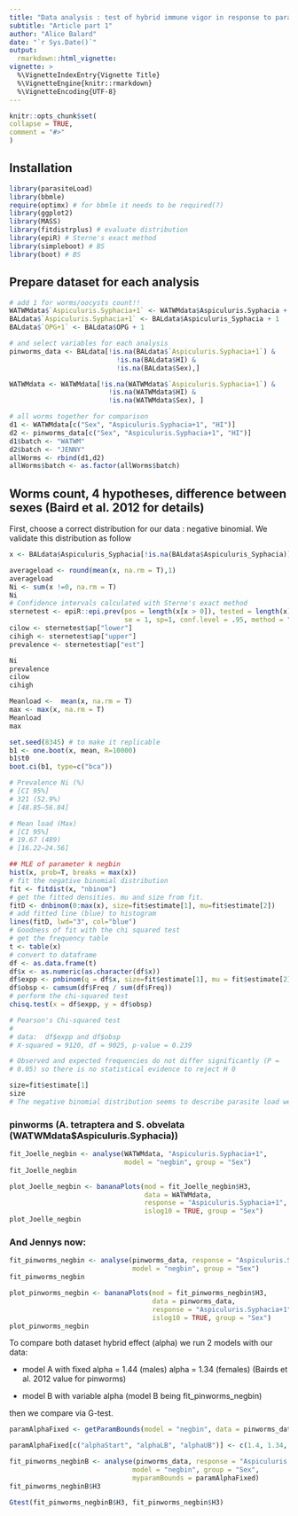 ```yaml
---
title: "Data analysis : test of hybrid immune vigor in response to parasite infection"
subtitle: "Article part 1"
author: "Alice Balard"
date: "`r Sys.Date()`"
output:
  rmarkdown::html_vignette:
vignette: >
  %\VignetteIndexEntry{Vignette Title}
  %\VignetteEngine{knitr::rmarkdown}
  %\VignetteEncoding{UTF-8}
---
```

  
  ```r
knitr::opts_chunk$set(
  collapse = TRUE,
  comment = "#>"
)
```

## Installation

```r
library(parasiteLoad)
library(bbmle)
require(optimx) # for bbmle it needs to be required(?)
library(ggplot2)
library(MASS)
library(fitdistrplus) # evaluate distribution
library(epiR) # Sterne's exact method
library(simpleboot) # BS
library(boot) # BS
```

## Prepare dataset for each analysis

```r
# add 1 for worms/oocysts count!!
WATWMdata$`Aspiculuris.Syphacia+1` <- WATWMdata$Aspiculuris.Syphacia + 1
BALdata$`Aspiculuris.Syphacia+1` <- BALdata$Aspiculuris_Syphacia + 1
BALdata$`OPG+1` <- BALdata$OPG + 1

# and select variables for each analysis
pinworms_data <- BALdata[!is.na(BALdata$`Aspiculuris.Syphacia+1`) &
                           !is.na(BALdata$HI) &
                           !is.na(BALdata$Sex),]

WATWMdata <- WATWMdata[!is.na(WATWMdata$`Aspiculuris.Syphacia+1`) &
                         !is.na(WATWMdata$HI) &
                         !is.na(WATWMdata$Sex), ]

# all worms together for comparison
d1 <- WATWMdata[c("Sex", "Aspiculuris.Syphacia+1", "HI")]
d2 <- pinworms_data[c("Sex", "Aspiculuris.Syphacia+1", "HI")]
d1$batch <- "WATWM"
d2$batch <- "JENNY"
allWorms <- rbind(d1,d2)
allWorms$batch <- as.factor(allWorms$batch)
```

## Worms count, 4 hypotheses, difference between sexes (Baird et al. 2012 for details)

First, choose a correct distribution for our data : negative binomial. We validate this distribution as follow

```r
x <- BALdata$Aspiculuris_Syphacia[!is.na(BALdata$Aspiculuris_Syphacia)]

averageload <- round(mean(x, na.rm = T),1)
averageload 
Ni <- sum(x !=0, na.rm = T)
Ni 
# Confidence intervals calculated with Sterne's exact method
sternetest <- epiR::epi.prev(pos = length(x[x > 0]), tested = length(x),
                             se = 1, sp=1, conf.level = .95, method = "sterne")
cilow <- sternetest$ap["lower"]
cihigh <- sternetest$ap["upper"]
prevalence <- sternetest$ap["est"]

Ni
prevalence 
cilow
cihigh

Meanload <-  mean(x, na.rm = T)
max <- max(x, na.rm = T)
Meanload 
max

set.seed(8345) # to make it replicable
b1 <- one.boot(x, mean, R=10000)
b1$t0
boot.ci(b1, type=c("bca")) 

# Prevalence Ni (%)
# [CI 95%]
# 321 (52.9%)
# [48.85–56.84]

# Mean load (Max)
# [CI 95%]
# 19.67 (489)
# [16.22–24.56]

## MLE of parameter k negbin
hist(x, prob=T, breaks = max(x))
# fit the negative binomial distribution
fit <- fitdist(x, "nbinom")
# get the fitted densities. mu and size from fit.
fitD <- dnbinom(0:max(x), size=fit$estimate[1], mu=fit$estimate[2])
# add fitted line (blue) to histogram
lines(fitD, lwd="3", col="blue")
# Goodness of fit with the chi squared test  
# get the frequency table
t <- table(x)   
# convert to dataframe
df <- as.data.frame(t)
df$x <- as.numeric(as.character(df$x))
df$expp <- pnbinom(q = df$x, size=fit$estimate[1], mu = fit$estimate[2])
df$obsp <- cumsum(df$Freq / sum(df$Freq))
# perform the chi-squared test
chisq.test(x = df$expp, y = df$obsp)

# Pearson's Chi-squared test
# 
# data:  df$expp and df$obsp
# X-squared = 9120, df = 9025, p-value = 0.239

# Observed and expected frequencies do not differ significantly (P =
# 0.05) so there is no statistical evidence to reject H 0

size=fit$estimate[1]
size
# The negative binomial distribution seems to describe parasite load well for all parasites
```

### pinworms (A. tetraptera and S. obvelata (WATWMdata$Aspiculuris.Syphacia))

```r
fit_Joelle_negbin <- analyse(WATWMdata, "Aspiculuris.Syphacia+1",
                             model = "negbin", group = "Sex")
fit_Joelle_negbin

plot_Joelle_negbin <- bananaPlots(mod = fit_Joelle_negbin$H3,
                                  data = WATWMdata,
                                  response = "Aspiculuris.Syphacia+1",
                                  islog10 = TRUE, group = "Sex")
plot_Joelle_negbin
```

### And Jennys now:

```r
fit_pinworms_negbin <- analyse(pinworms_data, response = "Aspiculuris.Syphacia+1",
                               model = "negbin", group = "Sex")
fit_pinworms_negbin

plot_pinworms_negbin <- bananaPlots(mod = fit_pinworms_negbin$H3,
                                    data = pinworms_data,
                                    response = "Aspiculuris.Syphacia+1",
                                    islog10 = TRUE, group = "Sex")
plot_pinworms_negbin
```

To compare both dataset hybrid effect (alpha) we run 2 models with our data: 

* model A with fixed alpha = 1.44 (males) alpha = 1.34 (females) (Bairds et al. 2012 value for pinworms)

* model B with variable alpha (model B being fit_pinworms_negbin)

then we compare via G-test.

```r
paramAlphaFixed <- getParamBounds(model = "negbin", data = pinworms_data, response= "Aspiculuris.Syphacia+1")

paramAlphaFixed[c("alphaStart", "alphaLB", "alphaUB")] <- c(1.4, 1.34, 1.44)

fit_pinworms_negbinB <- analyse(pinworms_data, response = "Aspiculuris.Syphacia+1",
                               model = "negbin", group = "Sex", 
                               myparamBounds = paramAlphaFixed)
fit_pinworms_negbinB$H3

Gtest(fit_pinworms_negbinB$H3, fit_pinworms_negbin$H3)
```
